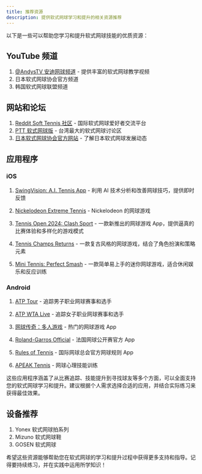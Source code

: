 ```yaml
---
title: 推荐资源
description: 提供软式网球学习和提升的相关资源推荐
---
```


以下是一些可以帮助您学习和提升软式网球技能的优质资源：

## YouTube 频道

1. [@AndysTV 安迪网球频道](https://www.youtube.com/watch?v=nZYbjqNh5fM&list=PL1aVa65WLc50A-4G0wH2t4x70rSXS454S&pp=gAQBiAQB) - 提供丰富的软式网球教学视频
2. 日本软式网球协会官方频道
3. 韩国软式网球联盟频道

## 网站和论坛

1. [Reddit Soft Tennis 社区](https://www.reddit.com/r/softtennis/) - 国际软式网球爱好者交流平台
2. [PTT 软式网球版](https://www.ptt.cc/bbs/SoftTennis/index.html) - 台湾最大的软式网球讨论区
3. [日本软式网球协会官方网站](https://www.jsta.or.jp/) - 了解日本软式网球发展动态

## 应用程序

### iOS

1. [SwingVision: A.I. Tennis App](https://apps.apple.com/us/app/swingvision-tennis-pickleball/id989461317) - 利用 AI 技术分析和改善网球技巧，提供即时反馈

2. [Nickelodeon Extreme Tennis](https://apps.apple.com/us/app/nickelodeon-extreme-tennis/id1536207521) - Nickelodeon 的网球游戏

3. [Tennis Open 2024: Clash Sport](https://apps.apple.com/us/app/tennis-open-2024-clash-sport/id6476889326) - 一款新推出的网球游戏 App，提供逼真的比赛体验和多样化的游戏模式

4. [Tennis Champs Returns](https://apps.apple.com/us/app/tennis-champs-returns/id1062318595) - 一款复古风格的网球游戏，结合了角色扮演和策略元素

5. [Mini Tennis: Perfect Smash](https://apps.apple.com/us/app/mini-tennis-perfect-smash/id1615962417) - 一款简单易上手的迷你网球游戏，适合休闲娱乐和反应训练


### Android

1. [ATP Tour](https://play.google.com/store/apps/details?id=com.atptour.playerzone&hl=zh_TW) - 追踪男子职业网球赛事和选手

2. [ATP WTA Live](https://play.google.com/store/apps/details?id=com.atptour.atptour&hl=zh_TW) - 追踪女子职业网球赛事和选手

2. [网球传奇：多人游戏](https://play.google.com/store/apps/details?id=com.tfgco.games.sports.free.tennis.clash) - 热门的网球游戏 App

3. [Roland-Garros Official](https://play.google.com/store/apps/details?id=com.netcosports.androlandgarros&hl=zh_TW) - 法国网球公开赛官方 App

4. [Rules of Tennis](https://play.google.com/store/apps/details?id=com.itftennis.rulesOfTennis&hl=zh_TW) - 国际网球总会官方网球规则 App

5. [APEAK Tennis](https://play.google.com/store/apps/details?id=com.apeak.tennis) - 网球心理技能训练

这些应用程序涵盖了从比赛追踪、技能提升到寻找球友等多个方面，可以全面支持您的软式网球学习和提升。建议根据个人需求选择合适的应用，并结合实际练习来获得最佳效果。


## 设备推荐

1. Yonex 软式网球拍系列
2. Mizuno 软式网球鞋
3. GOSEN 软式网球

希望这些资源能够帮助您在软式网球的学习和提升过程中获得更多支持和指导。记得要持续练习，并在实践中运用所学知识！
